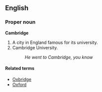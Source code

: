 ==English==
===Proper noun===
'''Cambridge'''

#A city in England famous for its university.
#Cambridge University.
#:''He went to Cambridge, you know''

====Related terms====
*[[Oxbridge]]
*[[Oxford]]
